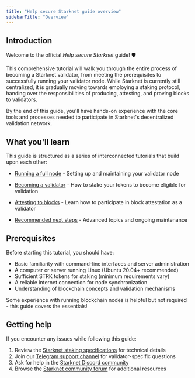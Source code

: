 ```yaml
---
title: "Help secure Starknet guide overview"
sidebarTitle: "Overview"
---
```


## Introduction

Welcome to the official *Help secure Starknet* guide! 🛡️

This comprehensive tutorial will walk you through the entire process of becoming a Starknet validator, from meeting the prerequisites to successfully running your validator node. While Starknet is currently still centralized, it is gradually moving towards employing a staking protocol, handing over the responsibilities of producing, attesting, and proving blocks to validators.

By the end of this guide, you'll have hands-on experience with the core tools and processes needed to participate in Starknet's decentralized validation network.

## What you'll learn

This guide is structured as a series of interconnected tutorials that build upon each other:

* [Running a full node](/secure/quickstart/running-a-node) - Setting up and maintaining your validator node

* [Becoming a validator](/secure/quickstart/becoming-a-validator) - How to stake your tokens to become eligible for validation

* [Attesting to blocks](/secure/quickstart/attesting-to-blocks) - Learn how to participate in block attestation as a validator

* [Recommended next steps](/secure/quickstart/next-steps) - Advanced topics and ongoing maintenance

## Prerequisites

Before starting this tutorial, you should have:

- Basic familiarity with command-line interfaces and server administration
- A computer or server running Linux (Ubuntu 20.04+ recommended)
- Sufficient STRK tokens for staking (minimum requirements vary)
- A reliable internet connection for node synchronization
- Understanding of blockchain concepts and validation mechanisms

Some experience with running blockchain nodes is helpful but not required - this guide covers the essentials!

## Getting help

If you encounter any issues while following this guide:

1. Review the [Starknet staking specifications](/learn/protocol/staking) for technical details
2. Join our [Telegram support channel](https://t.me/+CLZl_F_Nj2RlNjU0) for validator-specific questions
3. Ask for help in the [Starknet Discord community](https://discord.gg/starknet-community)
4. Browse the [Starknet community forum](https://community.starknet.io/) for additional resources